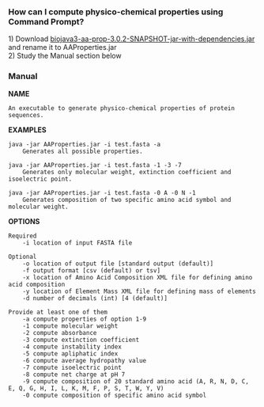=== How can I compute physico-chemical properties using Command Prompt? ===

1) Download [http://www.biojava.org/download/maven/org/biojava/biojava3-aa-prop/3.0.2-SNAPSHOT/biojava3-aa-prop-3.0.2-SNAPSHOT-jar-with-dependencies.jar biojava3-aa-prop-3.0.2-SNAPSHOT-jar-with-dependencies.jar] and rename it to AAProperties.jar<br>
2) Study the Manual section below<br>

=== Manual ===
<b>NAME</b>
	<pre>An executable to generate physico-chemical properties of protein sequences.</pre>

<b>EXAMPLES</b>
	<pre>java -jar AAProperties.jar -i test.fasta -a
	Generates all possible properties.</pre>

	<pre>java -jar AAProperties.jar -i test.fasta -1 -3 -7
	Generates only molecular weight, extinction coefficient and isoelectric point.</pre>

	<pre>java -jar AAProperties.jar -i test.fasta -0 A -0 N -1
	Generates composition of two specific amino acid symbol and molecular weight.</pre>

<b>OPTIONS</b>
	<pre>Required
	-i location of input FASTA file</pre>

	<pre>Optional
	-o location of output file [standard output (default)]
	-f output format [csv (default) or tsv]
	-x location of Amino Acid Composition XML file for defining amino acid composition
	-y location of Element Mass XML file for defining mass of elements
	-d number of decimals (int) [4 (default)]</pre>

	<pre>Provide at least one of them
	-a compute properties of option 1-9
	-1 compute molecular weight
	-2 compute absorbance
	-3 compute extinction coefficient
	-4 compute instability index
	-5 compute apliphatic index
	-6 compute average hydropathy value
	-7 compute isoelectric point
	-8 compute net charge at pH 7
	-9 compute composition of 20 standard amino acid (A, R, N, D, C, E, Q, G, H, I, L, K, M, F, P, S, T, W, Y, V)
	-0 compute composition of specific amino acid symbol</pre>